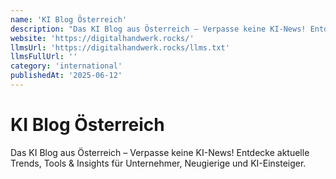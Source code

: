 ```yaml
---
name: 'KI Blog Österreich'
description: "Das KI Blog aus Österreich – Verpasse keine KI-News! Entdecke aktuelle Trends,' Tools & Insights für Unternehmer, Neugierige und KI-Einsteiger."
website: 'https://digitalhandwerk.rocks/'
llmsUrl: 'https://digitalhandwerk.rocks/llms.txt'
llmsFullUrl: ''
category: 'international'
publishedAt: '2025-06-12'
---
```


# KI Blog Österreich

Das KI Blog aus Österreich – Verpasse keine KI-News! Entdecke aktuelle Trends, Tools & Insights für Unternehmer, Neugierige und KI-Einsteiger.
